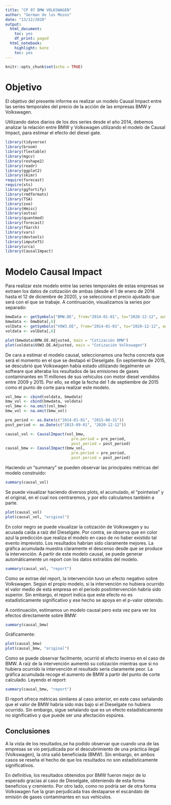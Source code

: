 ```yaml
---
title: "CP 07 BMW VOLKSWAGEN"
author: "German de los Mozos"
date: "13/12/2020"
output:
  html_document:
    toc: yes
    df_print: paged
  html_notebook:
    highlight: kate
    toc: yes
---
```


```r
knitr::opts_chunk$set(echo = TRUE)
```
# Objetivo

El objetivo del presente informe es realizar un modelo Causal Impact entre las series temporales del precio de la acción de las empresas BMW y Volkswagen.

Utilizando datos diarios de los dos series desde el año 2014, debemos analizar la relación entre BMW y Volkswagen utilizando el modelo de Causal Impact, para estimar el efecto del diesel gate.

```r
library(tidyverse)
library(broom)
library(flextable)
library(mgcv)
library(reshape2)
library(readr)
library(ggplot2)
library(skimr)
require(forecast)
require(xts)
library(ggfortify)
library(rmdformats)
library(TSA)
library(zoo)
library(Hmisc)
library(astsa)
library(quantmod)
library(forecast)
library(fGarch)
library(vars)
library(devtools)
library(imputeTS)
library(urca)
library(CausalImpact)
```

# Modelo Causal Impact

Para realizar este modelo entre las series temporales de estas empresas se extraen los datos de cotización de ambas (desde el 1 de enero de 2014 hasta el 12 de diciembre de 2020), y se selecciona el precio ajustado que será con el que se trabaje. A continuación, visualizamos la series por separado:

```r

bmwData <- getSymbols("BMW.DE", from="2014-01-01", to="2020-12-12", auto.assign=FALSE) 
bmwdata <- bmwData[,6]
volData <- getSymbols("VOW3.DE", from="2014-01-01", to="2020-12-12", auto.assign=FALSE) 
voldata <- volData[,6]
```

```r
plot(bmwdata$BMW.DE.Adjusted, main = "Cotización BMW")
plot(voldata$VOW3.DE.Adjusted, main = "Cotización Volkswagen")
```

De cara a estimar el modelo causal, seleccionamos una fecha concreta que será el momento en el que se destapó el Dieselgate. En septiembre de 2015, se descubrió que Volkswagen había estado utilizando ilegalmente un software que alteraba los resultados de las emisiones de gases contaminantes en 11 millones de sus vehículos con motor diesel vendidos entre 2009 y 2015.
Por ello, se elige la fecha del 1 de septiembre de 2015 como el punto de corte para realizar este modelo.

```r
vol_bmw <- cbind(voldata, bmwdata)
bmw_vol <- cbind(bmwdata, voldata)
vol_bmw <- na.omit(vol_bmw)
bmw_vol <- na.omit(bmw_vol)
```

```r
pre_period <- as.Date(c("2014-01-01", "2015-08-31"))
post_period <- as.Date(c("2015-09-01", "2020-12-12"))
```

```r
causal_vol <- CausalImpact(vol_bmw,
                             pre.period = pre_period, 
                             post.period = post_period)
causal_bmw <- CausalImpact(bmw_vol, 
                             pre.period = pre_period, 
                             post.period = post_period)
```

Haciendo un "summary" se pueden observar las principales métricas del modelo construido:

```r
summary(causal_vol)
```

Se puede visualizar haciendo diversos plots, el acumulado, el "pointwise" y el original, en el cual nos centraremos, y por ello calculamos también a parte.

```r
plot(causal_vol)
plot(causal_vol, "original")
```

En color negro se puede visualizar la cotización de Volkswagen y su acusada caída a raíz del Dieselgate. Por contra, se observa que en color azul la predicción que realiza el modelo en caso de no haber existido tal evento imprevisto. Los resultados habrían sido claramente mejores. La gráfica acumulada muestra claramente el descenso desde que se produce la intervención.
A partir de este modelo causal, se puede generar automáticamente un report con los datos extraidos del modelo.

```r
summary(causal_vol, "report")
```

Como se extrae del report, la intervención tuvo un efecto negativo sobre Volkswagen. Según el propio modelo, si la intervención no hubiera ocurrido el valor medio de esta empresa en el periodo postintervención habría sido superior. Sin embargo, el report indica que este efecto no es estadísticamente significativo y ese hecho se apoya en el p-valor obtenido.

A continuación, estimamos un modelo causal pero esta vez para ver los efectos directamente sobre BMW:

```r
summary(causal_bmw)
```

Gráficamente:

```r
plot(causal_bmw)
plot(causal_bmw, "original")
```

Como se puede observar facilmente, ocurrió el efecto inverso en el caso de BMW. A raíz de la intervención aumentó su cotización mientras que si no hubiera ocurrido la intervención el resultado sería claramente peor. La gráfica acumulada recoge el aumento de BMW a partir del punto de corte calculado. 
Leyendo el report:

```r
summary(causal_bmw, "report")
```

El report ofrece métricas similares al caso anterior, en este caso señalando que el valor de BMW habría sido más bajo si el Dieselgate no hubiera ocurrido. Sin embargo, sigue señalando que es un efecto estadísticamente no significativo y que puede ser una afectación espúrea.

## Conclusiones

A la vista de los resultados,se ha podido observar que cuando una de las empresas se vio perjudicada por el descubrimiento de una práctica ilegal (Volkswagen), la otra salió beneficiada (BMW). Sin embargo, en ambos casos se reseña el hecho de que los resultados no son estadísticamente significativos.

En definitiva, los resultados obtenidos por BMW fueron mejor de lo esperado gracias al caso de Dieselgate, obteniendo de esta forma beneficios y cremiento. Por otro lado, como no podría ser de otra forma Volkswagen fue la gran perjudicada tras destaparse el escándalo de emisión de gases contaminantes en sus vehículos.